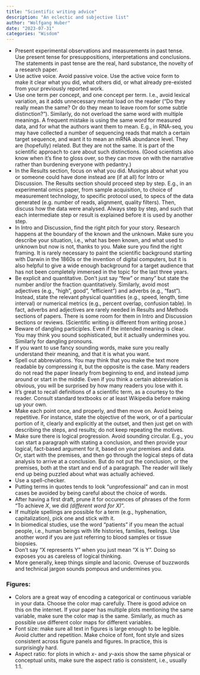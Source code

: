 ```yaml
---
title: "Scientific writing advice"
description: "An eclectic and subjective list"
author: "Wolfgang Huber"
date: "2023-07-31"
categories: "Wisdom"
---
```


- Present experimental observations and measurements in past tense. Use present tense for presuppositions, interpretations and conclusions. The statements in past tense are the real, hard substance, the novelty of a research paper. 
- Use active voice. Avoid passive voice. Use the active voice form to make it clear what you did, what others did, or what already pre-existed from your previously reported work.
- Use one term per concept, and one concept per term. I.e., avoid lexical variation, as it adds unnecessary mental load on the reader (“Do they really mean the same? Or do they mean to leave room for some subtle distinction?”). Similarly, do not overload the same word with multiple meanings. A frequent mistake is using the same word for measured data, and for what the authors want them to mean. E.g., in RNA-seq, you may have collected a number of sequencing reads that match a certain target sequence, and want it to mean an mRNA abundance level. They are (hopefully) related. But they are not the same. It is part of the scientific approach to care about such distinctions. (Good scientists also know when it's fine to gloss over, so they can move on with the narrative rather than burdening everyone with pedantry.)
- In the Results section, focus on what you did. Musings about what you or someone could have done instead are (if at all) for Intro or Discussion. The Results section should proceed step by step. E.g., in an experimental omics paper, from sample acquisition, to choice of measurement technology, to specific protocol used, to specs of the data generated (e.g. number of reads, alignment, quality filters). Then, discuss how the data were analysed. Always step by step, and such that each intermediate step or result is explained before it is used by another step.
- In Intro and Discussion, find the right pitch for your story. Research happens at the boundary of the known and the unknown. Make sure you describe your situation, i.e., what has been known, and what used to unknown but now is not, thanks to you. Make sure you find the right framing. It is rarely necessary to paint the scientific background starting with Darwin in the 1860s or the invention of digital computers, but it is also helpful to give a wide enough background for a target audience that has not been completely immersed in the topic for the last three years. 
- Be explicit and quantitative. Don't just say "few" or many" but state the number and/or the fraction quantitatively. Similarly, avoid most adjectives (e.g., "high", good", "efficient") and adverbs (e.g., "fast"). Instead, state the relevant physical quantities (e.g., speed, length, time interval) or numerical metrics (e.g., percent overlap, confusion table). In fact, adverbs and adjectives are rarely needed in Results and Methods sections of papers. There is some room for them in Intro and Discussion sections or reviews. (Scientific writing *is* different from writing prose.)
- Beware of dangling participles. Even if the intended meaning is clear. You may think you sound sophisticated, but it actually undermines you. Similarly for dangling pronouns.
- If you want to use fancy sounding words, make sure you really understand their meaning, and that it is what you want.
- Spell out abbreviations. You may think that you make the text more readable by compressing it, but the opposite is the case. Many readers do not read the paper linearly from beginning to end, and instead jump around or start in the middle. Even if you think a certain abbreviation is obvious, you will be surprised by how many readers you lose with it. 
- It's great to recall definitions of a scientific term, as a courtesy to the reader. Consult standard textbooks or at least Wikipedia before making up your own.
- Make each point once, and properly, and then move on. Avoid being repetitive. For instance, state the objective of the work, or of a particular portion of it, clearly and explicitly at the outset, and then just get on with describing the steps, and results; do not keep repeating the motives.
- Make sure there is logical progression. Avoid sounding circular. E.g., you can start a paragraph with stating a conclusion, and then provide your logical, fact-based argument for it, based on your premises and data. Or, start with the premises, and then go through the logical steps of data analysis to arrive at a conclusion. But do not put the conclusion, or the premises, both at the start and end of a paragraph. The reader will likely end up being puzzled about what was actually achieved.
- Use a spell-checker.
- Putting terms in quotes tends to look "unprofessional" and can in most cases be avoided by being careful about the choice of words.  
- After having a first draft, prune it for occurences of phrases of the form "To achieve *X*, we did *(different word for X)*".
- If multiple spellings are possible for a term (e.g., hyphenation, capitalization), pick one and stick with it.
- In biomedical studies, use the word "patients" if you mean the actual people, i.e., human beings with life histories, families, feelings. Use another word if you are just referring to blood samples or tissue biopsies. 
- Don't say "X represents Y" when you just mean "X is Y". Doing so exposes you as careless of logical thinking.
- More generally, keep things simple and laconic. Overuse of buzzwords and technical jargon sounds pompous and undermines you.

### Figures:
- Colors are a great way of encoding a categorical or continuous variable in your data. Choose the color map carefully. There is good advice on this on the internet. If your paper has multiple plots mentioning the same variable, make sure the color map is the same. Similarly, as much as possible use different color maps for different variables.
- Font size: make sure all text in figures is large enough to be legible. Avoid clutter and repetition. Make choice of font, font style and sizes consistent across figure panels and figures. In practice, this is surprisingly hard.
- Aspect ratio: for plots in which $x$- and $y$-axis show the same physical or conceptual units, make sure the aspect ratio is consistent, i.e., usually 1:1.
